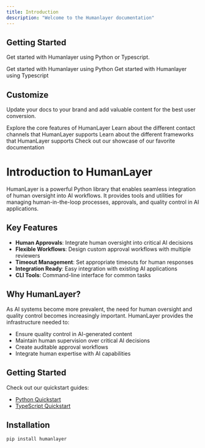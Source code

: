 ```yaml
---
title: Introduction
description: "Welcome to the Humanlayer documentation"
---
```


## Getting Started

Get started with Humanlayer using Python or Typescript.

<CardGroup cols={2}>
  <Card title="Python Quickstart" icon="python" href="/quickstart-python">
    Get started with Humanlayer using Python
  </Card>
  <Card title="Typescript Quickstart" icon="npm" href="/quickstart-typescript">
    Get started with Humanlayer using Typescript
  </Card>
</CardGroup>

## Customize

Update your docs to your brand and add valuable content for the best user conversion.

<CardGroup cols={2}>
  <Card
    title="Core Features"
    icon="gear"
    href="core/require-approval"
  >
    Explore the core features of HumanLayer
  </Card>
  <Card
    title="Contact Channels"
    icon="envelope"
    href="channels/introduction"
  >
    Learn about the different contact channels that HumanLayer supports
  </Card>
  <Card
    title="Frameworks"
    icon="frameworks"
    href="frameworks/open-ai"
  >
    Learn about the different frameworks that HumanLayer supports
  </Card>
  <Card
    title="Get Inspiration"
    icon="stars"
    href="https://mintlify.com/customers"
  >
    Check out our showcase of our favorite documentation
  </Card>
</CardGroup>

# Introduction to HumanLayer

HumanLayer is a powerful Python library that enables seamless integration of human oversight into AI workflows. It provides tools and utilities for managing human-in-the-loop processes, approvals, and quality control in AI applications.

## Key Features

- **Human Approvals**: Integrate human oversight into critical AI decisions
- **Flexible Workflows**: Design custom approval workflows with multiple reviewers
- **Timeout Management**: Set appropriate timeouts for human responses
- **Integration Ready**: Easy integration with existing AI applications
- **CLI Tools**: Command-line interface for common tasks

## Why HumanLayer?

As AI systems become more prevalent, the need for human oversight and quality control becomes increasingly important. HumanLayer provides the infrastructure needed to:

- Ensure quality control in AI-generated content
- Maintain human supervision over critical AI decisions
- Create auditable approval workflows
- Integrate human expertise with AI capabilities

## Getting Started

Check out our quickstart guides:
- [Python Quickstart](/quickstart-python)
- [TypeScript Quickstart](/quickstart-typescript)

## Installation

```bash
pip install humanlayer
```
